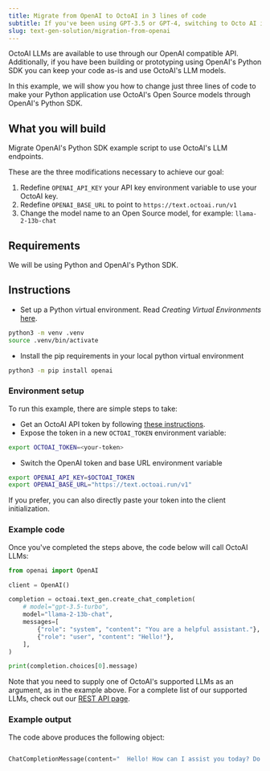```yaml
---
title: Migrate from OpenAI to OctoAI in 3 lines of code
subtitle: If you've been using GPT-3.5 or GPT-4, switching to Octo AI is easy!
slug: text-gen-solution/migration-from-openai
---
```


OctoAI LLMs are available to use through our OpenAI compatible API. Additionally, if you have been building or prototyping using OpenAI's Python SDK you can keep your code as-is and use OctoAI's LLM models.

In this example, we will show you how to change just three lines of code to make your Python application use OctoAI's Open Source models through OpenAI's Python SDK.

## What you will build

Migrate OpenAI's Python SDK example script to use OctoAI's LLM endpoints.

These are the three modifications necessary to achieve our goal:

1. Redefine `OPENAI_API_KEY` your API key environment variable to use your OctoAI key.
2. Redefine `OPENAI_BASE_URL` to point to `https://text.octoai.run/v1`
3. Change the model name to an Open Source model, for example: `llama-2-13b-chat`

## Requirements

We will be using Python and OpenAI's Python SDK.

## Instructions

- Set up a Python virtual environment. Read _Creating Virtual Environments_ [here](https://docs.python.org/3/library/venv.html).

```bash
python3 -m venv .venv
source .venv/bin/activate
```

- Install the pip requirements in your local python virtual environment

```bash
python3 -m pip install openai
```

### Environment setup

To run this example, there are simple steps to take:

- Get an OctoAI API token by following [these instructions](/docs/getting-started/how-to-create-an-octoai-access-token/).
- Expose the token in a new `OCTOAI_TOKEN` environment variable:

```bash
export OCTOAI_TOKEN=<your-token>
```

- Switch the OpenAI token and base URL environment variable

```bash
export OPENAI_API_KEY=$OCTOAI_TOKEN
export OPENAI_BASE_URL="https://text.octoai.run/v1"
```

If you prefer, you can also directly paste your token into the client initialization.

### Example code

Once you've completed the steps above, the code below will call OctoAI LLMs:

```python
from openai import OpenAI

client = OpenAI()

completion = octoai.text_gen.create_chat_completion(
    # model="gpt-3.5-turbo",
    model="llama-2-13b-chat",
    messages=[
        {"role": "system", "content": "You are a helpful assistant."},
        {"role": "user", "content": "Hello!"},
    ],
)

print(completion.choices[0].message)
```

Note that you need to supply one of OctoAI's supported LLMs as an argument, as in the example above. For a complete list of our supported LLMs, check out our [REST API page](/docs/text-gen-solution/rest-api#input-parameters).

### Example output

The code above produces the following object:

```python

ChatCompletionMessage(content="  Hello! How can I assist you today? Do you have any questions or tasks you'd like help with? Please let me know and I'll do my best to assist you.", role='assistant' function_call=None, tool_calls=None)

```
